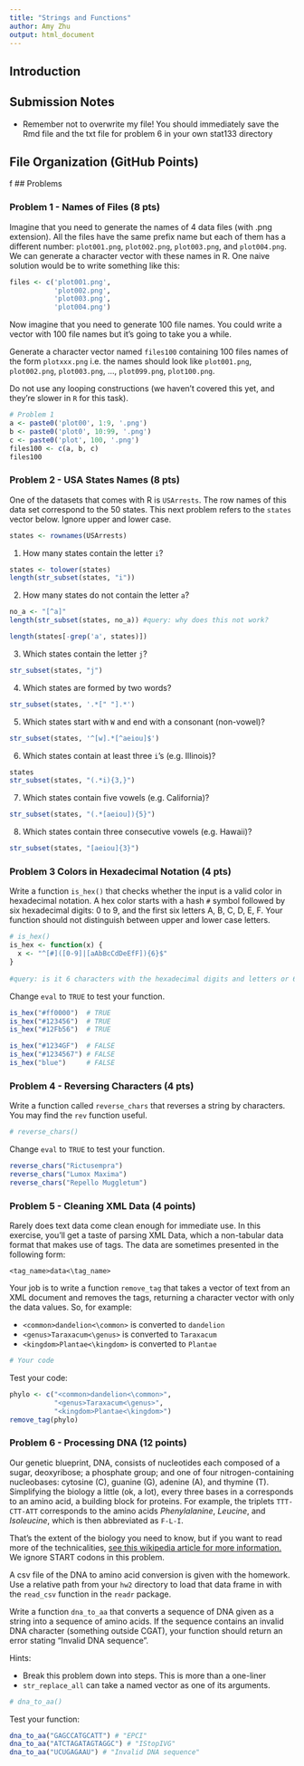 ```yaml
---
title: "Strings and Functions"
author: Amy Zhu
output: html_document
---
```


## Introduction

## Submission Notes

* Remember not to overwrite my file! You should immediately save the Rmd file and the txt file for problem 6 in your own stat133 directory

## File Organization (GitHub Points)
f
## Problems 

### Problem 1 - Names of Files (8 pts)

Imagine that you need to generate the names of 4 data files (with .png extension). All the files have the same prefix name but each of them has a different number: `plot001.png`, `plot002.png`, `plot003.png`, and `plot004.png`. We can generate a character vector with these names in R. One naive solution would be to write something like this:
```r
files <- c('plot001.png', 
           'plot002.png', 
           'plot003.png', 
           'plot004.png')
```

Now imagine that you need to generate 100 file names. You could write a vector with 100 file names but it's going to take you a while.

Generate a character vector named `files100` containing 100 files names of the form `plotxxx.png` i.e. the names should look like `plot001.png`, `plot002.png`, `plot003.png`, ..., `plot099.png`, `plot100.png`.

Do not use any looping constructions (we haven't covered this yet, and they're slower in `R` for this task).

```r
# Problem 1
a <- paste0('plot00', 1:9, '.png')
b <- paste0('plot0', 10:99, '.png')
c <- paste0('plot', 100, '.png')
files100 <- c(a, b, c)
files100
```

### Problem 2 - USA States Names (8 pts)

One of the datasets that comes with R is `USArrests`. The row names of this data set correspond to the 50 states. This next problem refers to the `states` vector below.  Ignore upper and lower case.

```r
states <- rownames(USArrests)
```

1. How many states contain the letter `i`?
```r
states <- tolower(states)
length(str_subset(states, "i"))
```

2. How many states do not contain the letter `a`?
```r
no_a <- "[^a]"
length(str_subset(states, no_a)) #query: why does this not work?

length(states[-grep('a', states)])

```

3. Which states contain the letter `j`?
```r
str_subset(states, "j")
```

4. Which states are formed by two words?
```r
str_subset(states, '.*[" "].*')
```

5. Which states start with `W` and end with a consonant (non-vowel)?
```r
str_subset(states, '^[w].*[^aeiou]$')
```

6. Which states contain at least three `i`'s (e.g. Illinois)?
```r
states
str_subset(states, "(.*i){3,}")
```

7. Which states contain five vowels (e.g. California)?
```r
str_subset(states, "(.*[aeiou]){5}")
```

8. Which states contain three consecutive vowels (e.g. Hawaii)?
```r
str_subset(states, "[aeiou]{3}")
```

### Problem 3 Colors in Hexadecimal Notation (4 pts)

Write a function `is_hex()` that checks whether the input is a valid color in hexadecimal notation. A hex color starts with a hash `#` symbol followed by six hexadecimal digits: 0 to 9, and the first six letters A, B, C, D, E, F. Your function should not distinguish between upper and lower case letters.

```r
# is_hex()
is_hex <- function(x) {
  x <- "^[#]([0-9]|[aAbBcCdDeEfF]){6}$"
}
  
#query: is it 6 characters with the hexadecimal digits and letters or 6 characters and one of the letters? 
```

Change `eval` to `TRUE` to test your function.
```r
is_hex("#ff0000")  # TRUE
is_hex("#123456")  # TRUE
is_hex("#12Fb56")  # TRUE

is_hex("#1234GF")  # FALSE
is_hex("#1234567") # FALSE
is_hex("blue")     # FALSE
```

### Problem 4 - Reversing Characters (4 pts)

Write a function called `reverse_chars` that reverses a string by characters. You may find the `rev` function useful.

```r
# reverse_chars()
```

Change `eval` to `TRUE` to test your function.
```r
reverse_chars("Rictusempra")
reverse_chars("Lumox Maxima")
reverse_chars("Repello Muggletum")
```

### Problem 5 - Cleaning XML Data (4 points)

Rarely does text data come clean enough for immediate use.  In this exercise, you'll get a taste of parsing XML Data, which a non-tabular data format that makes use of tags.  The data are sometimes presented in the following form:
```
<tag_name>data<\tag_name>
```
Your job is to write a function `remove_tag` that takes a vector of text from an XML document and removes the tags, returning a character vector with only the data values.  So, for example:

* `<common>dandelion<\common>` is converted to `dandelion`
* `<genus>Taraxacum<\genus>` is converted to `Taraxacum`
* `<kingdom>Plantae<\kingdom>` is converted to `Plantae`

```r
# Your code
```

Test your code:
```r
phylo <- c("<common>dandelion<\common>",
           "<genus>Taraxacum<\genus>",
           "<kingdom>Plantae<\kingdom>")
remove_tag(phylo)
```

### Problem 6 - Processing DNA (12 points)

Our genetic blueprint, DNA, consists of nucleotides each composed of a sugar, deoxyribose; a phosphate group; and one of four nitrogen-containing nucleobases: cytosine (C), guanine (G), adenine (A), and thymine (T).  Simplifying the biology a little (ok, a lot), every three bases in a corresponds to an amino acid, a building block for proteins.  For example, the triplets `TTT-CTT-ATT` corresponds to the amino acids _Phenylalanine_, _Leucine_, and _Isoleucine_, which is then abbreviated as `F-L-I`.  

That's the extent of the biology you need to know, but if you want to read more of the technicalities, [see this wikipedia article for more information.](https://en.wikipedia.org/wiki/DNA_codon_table)  We ignore START codons in this problem.

A csv file of the DNA to amino acid conversion is given with the homework.  Use a relative path from your `hw2` directory to load that data frame in with the `read_csv` function in the `readr` package.

Write a function `dna_to_aa` that converts a sequence of DNA given as a string into a sequence of amino acids.  If the sequence contains an invalid DNA character (something outside CGAT), your function should return an error stating "Invalid DNA sequence".

Hints: 

* Break this problem down into steps.  This is more than a one-liner
* `str_replace_all` can take a named vector as one of its arguments.

```r
# dna_to_aa()
```

Test your function:
```r
dna_to_aa("GAGCCATGCATT") # "EPCI"
dna_to_aa("ATCTAGATAGTAGGC") # "IStopIVG"
dna_to_aa("UCUGAGAAU") # "Invalid DNA sequence"
```




